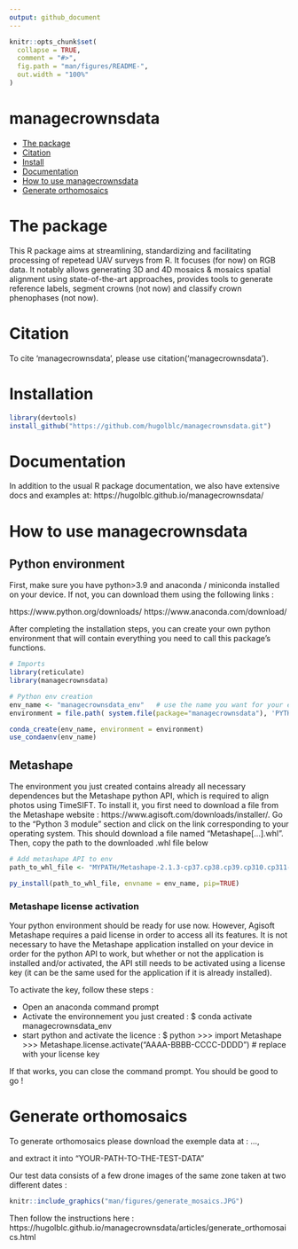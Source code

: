 ```yaml
---
output: github_document
---
```


<!-- README.md is generated from README.Rmd. Please edit that file -->

```r
knitr::opts_chunk$set(
  collapse = TRUE,
  comment = "#>",
  fig.path = "man/figures/README-",
  out.width = "100%"
)
```
managecrownsdata
================

  - [The package](#the-package)
  - [Citation](#citation)
  - [Install](#install)
  - [Documentation](#documentation)
  - [How to use managecrownsdata](#how-to-use-managecrownsdata)
  - [Generate orthomosaics](#generate-orthomosaics)
  

<!-- badges: start -->
<!-- badges: end -->

# The package

This R package aims at streamlining, standardizing and facilitating processing of repetead UAV surveys from R. It focuses (for now) on RGB data. It notably allows generating 3D and 4D mosaics & mosaics spatial alignment using state-of-the-art approaches,  provides tools to generate reference labels, segment crowns (not now) and classify crown phenophases (not now).

# Citation

To cite 'managecrownsdata', please use citation('managecrownsdata').


# Installation

```r
library(devtools)
install_github("https://github.com/hugolblc/managecrownsdata.git")
```

# Documentation

In addition to the usual R package documentation, we also have extensive docs and examples at: https://hugolblc.github.io/managecrownsdata/


# How to use managecrownsdata

## Python environment

First, make sure you have python>3.9 and anaconda / miniconda installed on your device.
If not, you can download them using the following links :

https://www.python.org/downloads/
https://www.anaconda.com/download/

After completing the installation steps, you can create your own python environment that will contain everything you need to call this package's functions.

```r
# Imports
library(reticulate)
library(managecrownsdata)
```


```r
# Python env creation
env_name <- "managecrownsdata_env"   # use the name you want for your environment
environment = file.path( system.file(package="managecrownsdata"), 'PYTHON/environment.yaml')   # use the environment.yaml file included in the package

conda_create(env_name, environment = environment)
use_condaenv(env_name)
```

## Metashape

The environment you just created contains already all necessary dependences but the Metashape python API, which is required to align photos using TimeSIFT.
To install it, you first need to download a file from the Metashape website : https://www.agisoft.com/downloads/installer/. 
Go to the "Python 3 module" section and click on the link corresponding to your operating system. This should download a file named "Metashape[...].whl". Then, copy the path to the downloaded .whl file below

```r
# Add metashape API to env
path_to_whl_file <- "MYPATH/Metashape-2.1.3-cp37.cp38.cp39.cp310.cp311-none-win_amd64.whl"   #replace with your path

py_install(path_to_whl_file, envname = env_name, pip=TRUE)
```
### Metashape license activation

Your python environment should be ready for use now. However, Agisoft Metashape requires a paid license in order to access all its features.
It is not necessary to have the Metashape application installed on your device in order for the python API to work, but whether or not the application is installed and/or activated, the API still needs to be activated using a license key (it can be the same used for the application if it is already installed).

To activate the key, follow these steps :

- Open an anaconda command prompt
- Activate the environnement you just created :
$ conda activate managecrownsdata_env
- start python and activate the licence :
$ python
>>> import Metashape
>>> Metashape.license.activate("AAAA-BBBB-CCCC-DDDD")           # replace with your license key

If that works, you can close the command prompt. You should be good to go !

# Generate orthomosaics

To generate orthomosaics please download the exemple data at : ..., 

and extract it into "YOUR-PATH-TO-THE-TEST-DATA"

Our test data consists of a few drone images of the same zone taken at two different dates :

```r
knitr::include_graphics("man/figures/generate_mosaics.JPG")
```

Then follow the instructions here  : https://hugolblc.github.io/managecrownsdata/articles/generate_orthomosaics.html


